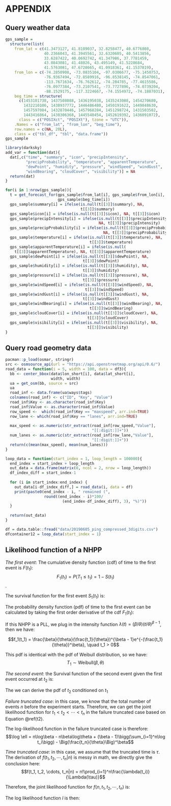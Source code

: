 


\singlespacing

APPENDIX {#appendix .unnumbered}
========

Query weather data {#weatherdat .unnumbered}
------------------

```{r eval=FALSE}
gps_sample = 
  structure(list(
    from_lat = c(41.3473127, 41.8189037, 32.8258477, 40.6776808, 
                 40.2366043, 41.3945561, 32.6320605, 40.5413856, 
                 33.6287422, 40.0692742, 41.347986, 37.7781459, 
                 43.0843081, 41.48026, 43.495149, 41.5228684, 
                 41.5763081, 47.6728665, 41.0918361, 41.1537819),
    from_lon = c(-74.2850908, -73.0835104, -97.0306677, -75.1450753,
                 -76.9367494, -72.8589916, -96.8538145, -74.8547061, 
                 -113.7671634, -76.762612, -74.284785, -77.4615586, 
                 -76.0977384, -73.2107541, -73.7727896, -74.0739204, 
                 -88.1529175, -117.3224667, -74.1554972, -74.1887031), 
    beg_time = structure(
      c(1453101738, 1437508088, 1436195038, 1435243088, 1454270680, 
        1432210106, 1438937772, 1446486480, 1450191622, 1449848630, 
        1457597084, 1432870446, 1457968284, 1451298724, 1431503502, 
        1443416864, 1438306368, 1445540454, 1452619392, 1436091072), 
      class = c("POSIXct", "POSIXt"), tzone = "UTC")), 
    .Names = c("from_lat", "from_lon", "beg_time"), 
    row.names = c(NA, 20L), 
    class = c("tbl_df", "tbl", "data.frame"))
gps_sample
```

```{r eval=FALSE}
library(darksky)
add_var = function(dat){
  dat[,c("time", "summary", "icon", "precipIntensity", 
         "precipProbability", "temperature", "apparentTemperature", 
         "dewPoint", "humidity", "pressure", "windSpeed", "windGust", 
         "windBearing", "cloudCover", "visibility")] = NA
  return(dat)
}

for(i in 1:nrow(gps_sample)){
  t = get_forecast_for(gps_sample$from_lat[i], gps_sample$from_lon[i], 
                       gps_sample$beg_time[i])
  gps_sample$summary[i] = ifelse(is.null(t[[3]]$summary), NA, 
                                 t[[3]]$summary)
  gps_sample$icon[i] = ifelse(is.null(t[[3]]$icon), NA, t[[3]]$icon)
  gps_sample$precipIntensity[i] = ifelse(is.null(t[[3]]$precipIntensity), 
                                         NA, t[[3]]$precipIntensity)
  gps_sample$precipProbability[i] = ifelse(is.null(t[[3]]$precipProbability), 
                                           NA, t[[3]]$precipProbability)
  gps_sample$temperature[i] = ifelse(is.null(t[[3]]$temperature), NA, 
                                     t[[3]]$temperature)
  gps_sample$apparentTemperature[i] = ifelse(is.null(
    t[[3]]$apparentTemperature), NA, t[[3]]$apparentTemperature)
  gps_sample$dewPoint[i] = ifelse(is.null(t[[3]]$dewPoint), NA, 
                                  t[[3]]$dewPoint)
  gps_sample$humidity[i] = ifelse(is.null(t[[3]]$humidity), NA, 
                                  t[[3]]$humidity)
  gps_sample$pressure[i] = ifelse(is.null(t[[3]]$pressure), NA, 
                                  t[[3]]$pressure)
  gps_sample$windSpeed[i] = ifelse(is.null(t[[3]]$windSpeed), NA, 
                                   t[[3]]$windSpeed)
  gps_sample$windGust[i] = ifelse(is.null(t[[3]]$windGust), NA, 
                                  t[[3]]$windGust)
  gps_sample$windBearing[i] = ifelse(is.null(t[[3]]$windBearing), NA, 
                                     t[[3]]$windBearing)
  gps_sample$cloudCover[i] = ifelse(is.null(t[[3]]$cloudCover), NA, 
                                    t[[3]]$cloudCover)
  gps_sample$visibility[i] = ifelse(is.null(t[[3]]$visibility), NA, 
                                    t[[3]]$visibility)
}
```


Query road geometry data {#roadgeometry .unnumbered}
------------------------

```{r eval=FALSE}
pacman::p_load(osmar, stringr)
src <- osmsource_api(url = "https://api.openstreetmap.org/api/0.6/")
road_data = function(i = 5, width = 100, data = df3){
  bb <- center_bbox(data$lon_short[i], data$lat_short[i], 
                    width, width)
  ua = get_osm(bb, source = src)
  ua
  road_inf <- data.frame(ua$ways$tags)
  colnames(road_inf) <- c("ID", "Key", "Value")
  road_inf$Key <- as.character(road_inf$Key)
  road_inf$Value <- as.character(road_inf$Value)
  row_speed <-  which(road_inf$Key == "maxspeed", arr.ind=TRUE)
  row_lane <- which(road_inf$Key == "lanes", arr.ind=TRUE)
  
  max_speed <- as.numeric(str_extract(road_inf[row_speed,"Value"], 
                                      "[[:digit:]]+"))
  num_lanes <- as.numeric(str_extract(road_inf[row_lane,"Value"], 
                                      "[[:digit:]]+"))
  return(c(mean(max_speed), mean(num_lanes)))
}

loop_data = function(start_index = 1, loop_length = 100000){
  end_index = start_index + loop_length
  out_data = data.frame(matrix(0, ncol = 2, nrow = loop_length))
  df_index_diff = start_index-1
  
  for (i in start_index:end_index) {
    out_data[i-df_index_diff,] = road_data(i, data = df)
    print(paste0(end_index - i, " remained (", 
                 round((end_index - i)*100/
                         (end_index-df_index_diff), 3), "%)"))
  }
  
  return(out_data)
}
```

```{r eval=FALSE}
df = data.table::fread("data/20190605_ping_compressed_3digits.csv")
dfcontainer12 = loop_data(start_index = 1)
```


\doublespacing

## Likelihood function of a NHPP

*The first event*: The cumulative density function (cdf) of time to the first event is $F(t_1)$: $$F_1(t_1) = P(T_1 \leq t_1) = 1 - S(t_1)$$.

The survival function for the first event $S_1(t_1)$ is:
\begin{align*}
S_1(t_1) & = P(T_1 > t_1) \\
 & = P(N(0, t_1) = 0) \quad N \text{is the number of events}\\
 & = e^{-\int_{0}^{t_1}\lambda_{u}du}(e^{-\int_{0}^{t_1}\lambda_{u}du})^0/0!\\
 & = e^{-\int_{0}^{t_1}\lambda_{u}du}
\end{align*}

The probability density function (pdf) of time to the first event can be calculated by taking the first order derivative of the cdf $F_1(t_1)$:
\begin{align*}
f_1(t_1) & = \frac{d}{dt_1}F_1(t_1)\\
& = \frac{d}{dt_1}[1 - S_1(t_1)] \\
& = - \frac{d}{dt_1}S_1(t_1)\\
& = - \frac{d}{dt_1}e^{-\int_{0}^{t_1}\lambda (u)du}\\
& = -(-\lambda_{t_1})e^{-\int_{0}^{t_1}\lambda (u)du}\\
& = \lambda (t_1)e^{-\int_{0}^{t_1}\lambda (u)du}
\end{align*}

If this NHPP is a PLL, we plug in the intensity function $\lambda(t) = (\beta / \theta)(t/\theta)^{\beta - 1}$, then we have:

$$f_1(t_1) = \frac{\beta}{\theta}(\frac{t_1}{\theta})^{\beta - 1}e^{-(\frac{t_1}{\theta})^\beta}, \quad t_1 > 0$$

This pdf is identical with the pdf of Weibull distribution, so we have:
$$T_1 \sim \text{Weibull}(\beta, \theta)$$


*The second event*: the Survival function of the second event given the first event occurred at $t_2$ is:

\begin{align*}
S_2(t_2 | t_1) & = P(T_2 > t_2 | T_1 = t)\\
& = P(N(t_1, t_2) = 0|T_1 = t_1) \\
& = e^{-\int_{t_1}^{t_2}\lambda_{u}du}[\int_{t_1}^{t_2}\lambda_{u}du]^0/0!\\
& = e^{-\int_{t_1}^{t_2}\lambda_{u}du}
\end{align*}

The we can derive the pdf of $t_2$ conditioned on $t_1$
\begin{equation}\label{t2}
\begin{aligned}
f(t_2|t_1) & = - \frac{d}{dt_2}S_2(t_2)\\
& = - \frac{d}{dt_2}e^{-\int_{t_1}^{t_2}\lambda(u)du}\\
& = \lambda(t_2)e^{-\int_{t_1}^{t_2}\lambda(u)du}\\
& = \frac{\beta}{\theta}(\frac{t_2}{\theta})^{\beta - 1}e^{-[(\frac{t_2}{\theta})^\beta - (\frac{t_1}{\theta})^\beta]}\\
& = \frac{\frac{\beta}{\theta}(\frac{t_2}{\theta})^{\beta - 1}e^{-(t_2/\theta)^\beta }}{e^{- (t_1/\theta)^\beta}}, \quad t_2 > t_1
\end{aligned}
\end{equation}

*Failure truncated case*: in this case, we know that the total number of events $n$ before the experiment starts. Therefore, we can get the joint likelihood function for $t_1 < t_2 < \cdots < t_n$ in the failure truncated case based on Equation \@ref(t2).
\begin{equation}\label{pdfn}
\begin{aligned}
f(t_1, t_2, \cdots, t_n) & = f(t_1)f(t_2|t_1)f(t_3|t_1, t_2) \cdots f(t_n|t_1, t_2, \dots, t_{n - 1}) \\
& = \lambda (t_1)e^{-\int_{0}^{t_1} \dot \lambda (u)du}\lambda (t_2)e^{-\int_{t_1}^{t_2} \dot \lambda (u)du}\cdots\lambda (t_n)e^{-\int_{t_{n-1}}^{t_n}\lambda (u)du}\\
& = \Big(\prod_{i=1}^n\lambda(t_i)\Big)e^{-\int_0^t\lambda(u)du}\\
& = \Big(\prod_{i=1}^n\frac{\beta}{\theta}(\frac{t_i}{\theta})^{\beta - 1}\Big)e^{-(t_n/\theta)^\beta}, \quad t_1 < t_2 < \cdots < t_n
\end{aligned}
\end{equation}

The log-likelihood function in the failure truncated case is therefore:
$$\log \ell = n\log\beta - n\beta\log\theta + (\beta - 1)\bigg(\sum_{i=1}^n\log t_i\bigg) - \Big(\frac{t_n}{\theta}\Big)^\beta$$

*Time truncated case*: in this case, we assume that the truncated time is $\tau$. The derivation of $f(t_1, t_2, \cdots, t_n|n)$ is messy in math, we directly give the conclusion here: $$f(t_1, t_2, \cdots, t_n|n) = n!\prod_{i=1}^n\frac{\lambda(t_i)}{\Lambda(\tau)}$$

Therefore, the joint likelihood function for $f(n, t_1, t_2, \cdots, t_n)$ is:
\begin{equation}
\begin{aligned}
f(n, t_1, t_2, \cdots, t_n) & = f(n)f(t_1, t_2, \cdots, t_n|n)\\
& = \frac{e^{-\int_0^\tau \lambda(u)du}[\int_0^\tau \lambda(u)du]^n}{n!}n!\frac{\prod_{i=1}^n\lambda(t_i)}{[\Lambda(\tau)]^n}\\
& = \Big(\prod_{i=1}^n\lambda(t_i) \Big)e^{-\int_0^\tau \lambda(u)du}\\
& = \Big(\prod_{i=1}^n\frac{\beta}{\theta}(\frac{t_i}{\theta})^{\beta - 1} \Big)e^{-(\tau/\theta)^\beta},\\ 
n & = 0, 1, 2, \cdots, \quad  0 < t_1 < t_2 < \cdots < t_n
\end{aligned}
\end{equation}

The log likelihood function $l$ is then:
\begin{equation}
\begin{aligned}
l & = \log \Bigg(\Big(\prod_{i=1}^n\frac{\beta}{\theta}(\frac{t_i}{\theta})^{\beta - 1}\Big)e^{-(\tau/\theta)^\beta}\Bigg)\\
& = \sum_{i=1}^n\log\Big(\frac{\beta}{\theta}(\frac{t_i}{\theta})^{\beta - 1}\Big) - (\frac{\tau}{\theta})^\beta\\
& = n\log\beta - n\beta\log\theta + (\beta - 1)\bigg(\sum_{i=1}^n\log t_i\bigg) - \Big(\frac{\tau}{\theta}\Big)^\beta
\end{aligned}
\end{equation}